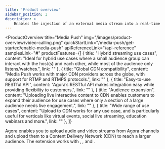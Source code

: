 ```yaml
---
title: 'Product overview'
sidebar_position: 1
description: >
    Enables the injection of an external media stream into a real-time Agora channel, allowing the hosts and audience to see and hear the additional stream while interacting with each other.
---
```



<ProductOverview
    title="Media Push"
    img="/images/product-overview/video-calling.png"
    quickStartLink="/media-push/get-started/enable-media-push"
    apiReferenceLink="/api-reference"
    samplesLink="#"
    productFeatures={[
        {
            title: "Hybrid streaming use cases",
            content: "Ideal for hybrid use cases where a small audience group can interact with the host(s) and each other, while most of the audience only listens/watches.",
            link: ""
        },
        {
            title: "Global CDN compatibility",
            content: "Media Push works with major CDN providers across the globe, with support for RTMP and RTMPS protocols.",
            link: ""
        },
        {
            title: "Easy-to-use RESTful API",
            content: "Agora’s RESTful API makes integration easy while providing flexibility to customers.",
            link: ""
        },
        {
            title: "Audience expansion",
            content: "Uploading live interactive content to CDN enables customers to expand their audience for use cases where only a section of a large audience needs live engagement.",
            link: ""
        },
        {
            title: "Wide range of use cases",
            content: "Upload to CDN works for any use case, and is particularly useful for verticals like virtual events, social live streaming, education webinars and more.",
            link: ""
        },
    ]}

>

Agora <Vg k="MPUSH" /> enables you to upload audio and video streams from Agora channels and upload them to a Content Delivery Network (CDN) to reach a larger audience. The <Vg k="MPUSH" />  extension works with <Vg k="AUDIO" /> , <Vg k="VIDEO" />, and <Vg k="ILS" />.

</ProductOverview>